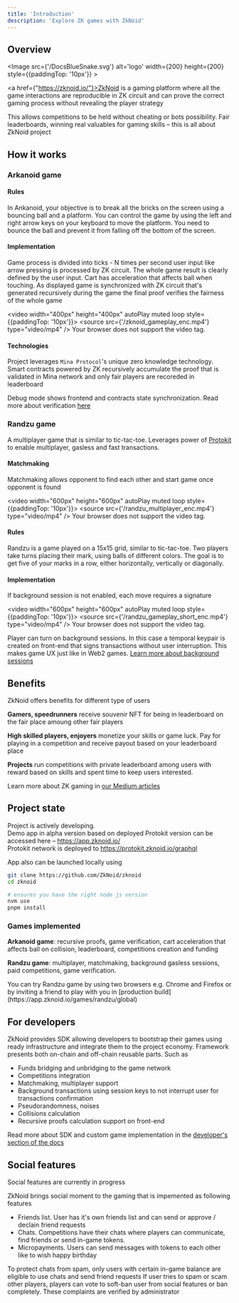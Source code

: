 ```yaml
---
title: 'Introduction'
description: 'Explore ZK games with ZkNoid'
---
```



## Overview
<Image src={'/DocsBlueSnake.svg'} alt='logo' width={200} height={200} style={{paddingTop: '10px'}} ></Image>

<a href={"https://zknoid.io/"}>ZkNoid</a> is a gaming platform where all the game interactions are reproducible in ZK circuit 
and can prove the correct gaming process without revealing the player strategy

This allows competitions to be held without cheating or bots possibility. 
Fair leaderboards, winning real valuables for gaming skills – this is all about ZkNoid project


## How it works
### Arkanoid game

#### Rules

In Ankanoid, your objective is to break all the bricks on the screen using a bouncing ball and a platform. 
You can control the game by using the left and right arrow keys on your keyboard to move the platform. 
You need to bounce the ball and prevent it from falling off the bottom of the screen.

#### Implementation
Game process is divided into ticks - N times per second user input like arrow pressing is processed by ZK circuit.
The whole game result is clearly defined by the user input. Cart has acceleration that affects ball when touching.
As displayed game is synchronized with ZK circuit that's generated recursively during the game the final proof verifies the fairness of the whole game

<video width="400px" height="400px" autoPlay muted loop style={{paddingTop: '10px'}}>
  <source src={'/zknoid_gameplay_enc.mp4'} type="video/mp4" />
    Your browser does not support the video tag.
</video>


#### Technologies

Project leverages `Mina Protocol`'s unique zero knowledge technology. 
Smart contracts powered by ZK recursively accumulate the proof that is validated in Mina network and only fair players are recoreded in leaderboard

Debug mode shows frontend and contracts state synchronization. Read more about verification [here](/docs/arkanoid_details/game_verification)

### Randzu game

A multiplayer game that is similar to tic-tac-toe. 
Leverages power of <a href="https://protokit.dev/">Protokit</a> to enable multiplayer, gasless and fast transactions.

#### Matchmaking

Matchmaking allows opponent to find each other and start game once opponent is found

<video width="600px" height="600px" autoPlay muted loop style={{paddingTop: '10px'}}>
  <source src={'/randzu_multiplayer_enc.mp4'} type="video/mp4" />
    Your browser does not support the video tag.
</video>


#### Rules

Randzu is a game played on a 15x15 grid, similar to tic-tac-toe. 
Two players take turns placing their mark, using balls of different colors. 
The goal is to get five of your marks in a row, either horizontally, vertically or diagonally.

#### Implementation

If background session is not enabled, each move requires a signature

<video width="600px" height="600px" autoPlay muted loop style={{paddingTop: '10px'}}>
  <source src={'/randzu_gameplay_short_enc.mp4'} type="video/mp4" />
    Your browser does not support the video tag.
</video>

Player can turn on background sessions. 
In this case a temporal keypair is created on front-end that signs transactions without user interruption.
This makes game UX just like in Web2 games. [Learn more about background sessions](https://zknoid.medium.com/how-protokit-can-revolutionize-on-chain-gaming-how-to-cook-it-to-implement-a-multiplayer-game-955dbb2442ac)


## Benefits

ZkNoid offers benefits for different type of users

__Gamers, speedrunners__ receive souvenir NFT for being in leaderboard on the fair place amoung other fair players


__High skilled players, enjoyers__ monetize your skills or game luck. Pay for playing in a competition and receive payout based on your leaderboard place


__Projects__ run competitions with private leaderboard among users with reward based on skills and spent time to keep users interested. 


Learn more about ZK gaming in [our Medium articles](https://zknoid.medium.com/ )


## Project state

Project is actively developing. <br />
Demo app in alpha version based on deployed Protokit version can be accessed here – https://app.zknoid.io/ <br />
Protokit network is deployed to https://protokit.zknoid.io/graphql


App also can be launched locally using

```bash
git clone https://github.com/ZkNoid/zknoid
cd zknoid

# ensures you have the right node js version
nvm use
pnpm install
```

### Games implemented

__Arkanoid game__: recursive proofs, game verification, cart acceleration that affects ball on collision, leaderboard, competitions creation and funding

__Randzu game__: multiplayer, matchmaking, background gasless sessions, paid competitions, game verification. 

<Callout emoji="💡">
  You can try Randzu game by using two browsers e.g. Chrome and Firefox or by inviting a friend to play with you in [production build](https://app.zknoid.io/games/randzu/global)
</Callout>


## For developers

ZkNoid provides SDK allowing developers to bootstrap their games using ready infrastructure and integrate them to the project economy. 
Framework presents both on-chain and off-chain reusable parts. Such as
- Funds bridging and unbridging to the game network
- Competitions integration
- Matchmaking, multiplayer support
- Background transactions using session keys to not interrupt user for transactions confirmation
- Pseudorandomness, noises
- Collisions calculation
- Recursive proofs calculation support on front-end

Read more about SDK and custom game implementation in the [developer's section of the docs](/docs/sdk)

## Social features

<Callout type="info" emoji="ℹ️">
  Social features are currently in progress
</Callout>

ZkNoid brings social moment to the gaming that is impemented as following features

- Friends list. User has it's own friends list and can send or approve / declain friend requests
- Chats. Competitions have their chats where players can communicate, find friends or send in-game tokens.
- Micropayments. Users can send messages with tokens to each other like to wish happy birthday

To protect chats from spam, only users with certain in-game balance are eligible to use chats and send friend requests
If user tries to spam or scam other players, players can vote to soft-ban user from social features or ban completely. 
These complaints are verified by administrator